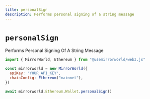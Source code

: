 ```yaml
---
title: personalSign
description: Performs personal signing of a string message
---
```


# `personalSign`

Performs Personal Signing Of A String Message

```js
import { MirrorWorld, Ethereum } from "@usemirrorworld/web3.js"

const mirrorworld = new MirrorWorld({
  apiKey: "YOUR_API_KEY",
  chainConfig: Ethereum("mainnet"),
})

await mirrorworld.Ethereum.Wallet.personalSign()
```